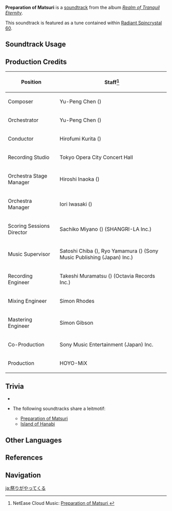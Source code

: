 {{Soundtrack Infobox
|image          = Realm of Tranquil Eternity.png
|album          = Realm of Tranquil Eternity
|disc           = 1
|number         = 24
|featured       =
|featured2      =
|featured3      =
|featured_disc  =
|featured_disc2 =
|featured_disc3 =
|youtube_id     = rNnCscHg-AQ
|spotify_id     = 0zSvfU4IZzB1M0QFiVJYAp
|previous       = Interwoven Nostalgia
|next           = Island of Hanabi
}}
'''Preparation of Matsuri''' is a [[soundtrack]] from the album ''[[Realm of Tranquil Eternity]]''.

This soundtrack is featured as a tune contained within [[Radiant Spincrystal 60]].

==Soundtrack Usage==
{{Soundtrack Usage
|quest    = 
|location = Amakane Island;;Mt. Yougou//day;;Grand Narukami Shrine (Subarea)//day
|domain   = 
|teapot   = 60
}}

==Production Credits==
{| class="wikitable"
! Position
! Staff<ref>NetEase Cloud Music: [https://music.163.com/#/song?id=1879098374 Preparation of Matsuri {{zh|祭典将至}}]</ref>
|-
! Composer
| Yu-Peng Chen ({{zh|陈致逸}})
|-
! Orchestrator
| Yu-Peng Chen ({{zh|陈致逸}})
|-
! Conductor
| Hirofumi Kurita ({{ja|栗田 博文}})
|-
! Recording Studio
| Tokyo Opera City Concert Hall
|-
! Orchestra Stage Manager
| Hiroshi Inaoka ({{ja|稲岡 宏司}})
|-
! Orchestra Manager
| Iori Iwasaki ({{ja|岩崎 井織}})
|-
! Scoring Sessions Director
| Sachiko Miyano ({{ja|宮野 幸子}}) (SHANGRI-LA Inc.)
|-
! Music Supervisor
| Satoshi Chiba ({{ja|千葉 智史}}), Ryo Yamamura ({{ja|山村 涼}}) (Sony Music Publishing (Japan) Inc.)
|-
! Recording Engineer
| Takeshi Muramatsu ({{ja|村松 健}}) (Octavia Records Inc.)
|-
! Mixing Engineer
| Simon Rhodes
|-
! Mastering Engineer
| Simon Gibson
|-
! Co-Production
| Sony Music Entertainment (Japan) Inc.
|-
! Production
| HOYO-MiX
|}

==Trivia==
* {{Transclude|Separated Dream|ShogunTheme|section=1}}
* <section begin="AmakaneLeitmotif" />The following soundtracks share a leitmotif:
** [[Preparation of Matsuri]]
** [[Island of Hanabi]] <section end="AmakaneLeitmotif" />

==Other Languages==
{{Other Languages
|en      = Preparation of Matsuri
|zhs     = 祭典将至
|zhs_rm  = Jìdiǎn Jiāng Zhì
|zht     = 祭典將至
|zht_rm  = Jìdiǎn Jiāng Zhì
|zh_tl   = 
|ja      = 祭りがやってくる
|ja_rm   = Matsuri ga Yatte-kuru
|ja_tl   = 
|ko      = {{sic|Preperation}} of MatsuriPreparation of Matsuri<ref name="RS 60">{{Ref/Item|Radiant Spincrystal 60|note=Korean, Spanish, French, Russian, Thai, Vietnamese, German, Indonesian, Portuguese, Turkish}}</ref>
|es      = Preparation of Matsuri<ref name="RS 60" />
|fr      = Preparation of Matsuri<ref name="RS 60" />
|ru      = Preparation of Matsuri<ref name="RS 60" />
|th      = Preparation of Matsuri<ref name="RS 60" />
|vi      = Ngày Lễ Sắp Đến<ref name="RS 60" />
|de      = Preparation of Matsuri<ref name="RS 60" />
|id      = Preparation of Matsuri<ref name="RS 60" />
|pt      = Preparation of Matsuri<ref name="RS 60" />
|tr      = Preparation of Matsuri<ref name="RS 60" />
}}

==References==
{{Reflist}}

==Navigation==
{{Soundtrack Navbox|Realm of Tranquil Eternity}}

[[ja:祭りがやってくる]]